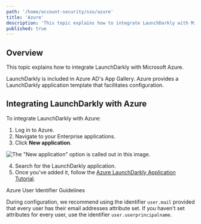```yaml
---
path: '/home/account-security/sso/azure'
title: 'Azure'
description: 'This topic explains how to integrate LaunchDarkly with Microsoft Azure, using a template from Azure''s App Gallery.'
published: true
---
```


## Overview

This topic explains how to integrate LaunchDarkly with Microsoft Azure.

LaunchDarkly is included in Azure AD's App Gallery. Azure provides a LaunchDarkly application template that facilitates configuration.

## Integrating LaunchDarkly with Azure

To integrate LaunchDarkly with Azure:

1. Log in to Azure.
2. Navigate to your Enterprise applications.
3. Click **New application**.

![The "New application" option is called out in this image.](../../../../images/azure-new-application.png)

4. Search for the LaunchDarkly application.
5. Once you've added it, follow the [Azure LaunchDarkly Application Tutorial](https://docs.microsoft.com/en-us/azure/active-directory/active-directory-saas-launchdarkly-tutorial).

<Callout intent="info">
  <CalloutTitle>Azure User Identifier Guidelines</CalloutTitle>
  <CalloutDescription>

During configuration, we recommend using the identifier `user.mail` provided that every user has their email
addresses attribute set. If you haven't set attributes for every user, use the identifier `user.userprincipalname`.

  </CalloutDescription>
</Callout>
